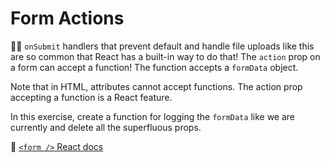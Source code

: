 # Form Actions

👨‍💼 `onSubmit` handlers that prevent default and handle file uploads like this
are so common that React has a built-in way to do that! The `action` prop on a
form can accept a function! The function accepts a `formData` object.

<callout-warning class="aside">
	Note that in HTML, attributes cannot accept functions. The action prop
	accepting a function is a React feature.
</callout-warning>

In this exercise, create a function for logging the `formData` like we are
currently and delete all the superfluous props.

📜 [`<form />` React docs](https://react.dev/reference/react-dom/components/form)
